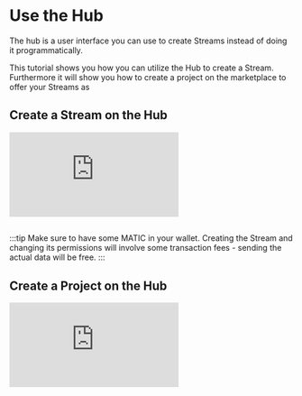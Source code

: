 # Use the Hub

The hub is a user interface you can use to create Streams instead of doing it programmatically.

This tutorial shows you how you can utilize the Hub to create a Stream. Furthermore it will show you how to create a project on the marketplace to offer your Streams as

## Create a Stream on the Hub

<div style={{ position: "relative", paddingBottom: "62.5%", height: "0" }}>
    <iframe
        src="https://www.loom.com/embed/6f06b3b19b1a4787a7807853793b3834?sid=58932fc5-4812-4a31-a4bd-2ed0606b4103"
        frameBorder="0"
        webkitAllowFullScreen
        mozAllowFullScreen
        allowFullScreen
        style={{
            position: "absolute",
            top: 0,
            left: 0,
            width: "100%",
            height: "100%",
        }}
    ></iframe>
</div>

##

:::tip
Make sure to have some MATIC in your wallet. Creating the Stream and changing
its permissions will involve some transaction fees - sending the actual data will
be free.
:::

## Create a Project on the Hub

<div style={{ position: "relative", paddingBottom: "62.5%", height: "0" }}>
    <iframe
        src="https://www.loom.com/embed/822581b5a91e44b78f6820e29105b2b5?sid=b4d9506a-f8e9-42ea-9975-0bc09108be83"
        frameBorder="0"
        webkitAllowFullScreen
        mozAllowFullScreen
        allowFullScreen
        style={{
            position: "absolute",
            top: 0,
            left: 0,
            width: "100%",
            height: "100%",
        }}
    ></iframe>
</div>
